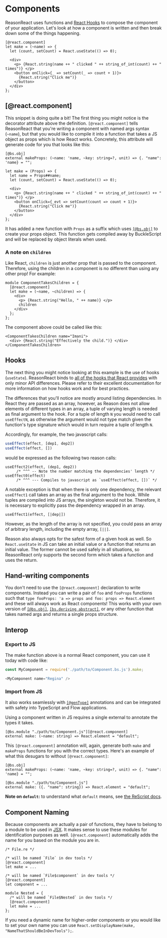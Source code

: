 # Components

ReasonReact uses functions and [React Hooks](https://reactjs.org/docs/hooks-intro.html) to compose the component of your application. Let's look at how a component is written and then break down some of the things happening.

```reason
[@react.component]
let make = (~name) => {
  let (count, setCount) = React.useState(() => 0);

  <div>
    <p> {React.string(name ++ " clicked " ++ string_of_int(count) ++ " times")} </p>
    <button onClick={_ => setCount(_ => count + 1)}>
      {React.string("Click me")}
    </button>
  </div>
};
```

## [@react.component]

This snippet is doing quite a bit! The first thing you might notice is the decorator attribute above the definition. `[@react.component]` tells ReasonReact that you're writing a component with named args syntax (`~name`), but that you would like to compile it into a function that takes a JS object as props which is how React works. Concretely, this attribute will generate code for you that looks like this:

```reason
[@bs.obj]
external makeProps: (~name: 'name, ~key: string=?, unit) => {. "name": 'name} = "";

let make = (Props) => {
  let name = Props##name;
  let (count, setCount) = React.useState(() => 0);

  <div>
    <p> {React.string(name ++ " clicked " ++ string_of_int(count) ++ " times")} </p>
    <button onClick={_evt => setCount(count => count + 1)}>
      {React.string("Click me")}
    </button>
  </div>
};
```

It has added a new function with `Props` as a suffix which uses [`[@bs.obj]`](/docs/reason-compiler/latest/object-2#function) to create your props object. This function gets compiled away by BuckleScript and will be replaced by object literals when used.

### A note on `children`

Like React, `children` is just another prop that is passed to the component. Therefore, using the children in a component is no different than using any other prop! For example:

```reason
module ComponentTakesChildren = {
  [@react.component]
  let make = (~name, ~children) => {
    <div>
      <p> {React.string("Hello, " ++ name)} </p>
      children
    </div>
  };
};
```

The component above could be called like this:

```reason
<ComponentTakesChildren name="Imani">
  <div> {React.string("Effectively the child.")} </div>
</ComponentTakesChildren>
```

## Hooks

The next thing you might notice looking at this example is the use of hooks (`useState`). ReasonReact binds to [all of the hooks that React provides](https://reactjs.org/docs/hooks-intro.html) with only minor API differences. Please refer to their excellent documentation for more information on how hooks work and for best practices.

The differences that you'll notice are mostly around listing dependencies. In React they are passed as an array, however, as Reason does not allow elements of different types in an array, a tuple of varying length is needed as final argument to the hook. For a tuple of length `N` you would need to call `useEffectN`, as otherwise the argument would not type match given the function's type signature which would in turn require a tuple of length `N`.

Accordingly, for example, the two javascript calls:

```js
useEffect(effect, [dep1, dep2]) 
useEffect(effect, []) 
```

would be expressed as the following two reason calls:

```reason
useEffect2(effect, (dep1, dep2))
     /* ^^^ -- Note the number matching the dependencies' length */
useEffect0(effect)
     /* ^^^ --- Compiles to javascript as `useEffect(effect, [])` */
```

A notable exception is that when there is only one dependency, the relevant `useEffect1` call takes an array as the final argument to the hook. While tuples are compiled into JS arrays, the singleton would not be. Therefore, it is necessary to explicitly pass the dependency wrapped in an array.

```reason
useEffect1(effect, [|dep|])
```

However, as the length of the array is not specified, you could pass an array of arbitrary length, including the empty array, `[||]`.

Reason also always opts for the safest form of a given hook as well. So `React.useState` in JS can take an initial value or a function that returns an initial value. The former cannot be used safely in all situations, so ReasonReact only supports the second form which takes a function and uses the return.

## Hand-writing components

You don't need to use the `[@react.component]` declaration to write components. Instead you can write a pair of `foo` and `fooProps` functions such that `type fooProps: 'a => props and foo: props => React.element` and these will always work as React components! This works with your own version of [`[@bs.obj]`](/docs/reason-compiler/latest/object-2#function), [`[bs.deriving abstract]`](/docs/reason-compiler/latest/object#abstract-record-mode), or any other function that takes named args and returns a single props structure.

## Interop

### Export to JS

The make function above is a normal React component, you can use it today with code like:

```js
const MyComponent = require('./path/to/Component.bs.js').make;

<MyComponent name="Regina" />
```

### Import from JS

It also works seamlessly with [`[@genType]`](https://github.com/cristianoc/genType) annotations and can be integrated with safety into TypeScript and Flow applications.

Using a component written in JS requires a single external to annotate the types it takes.

```reason
[@bs.module "./path/to/Component.js"][@react.component]
external make: (~name: string) => React.element = "default";
```

This `[@react.component]` annotation will, again, generate both `make` and `makeProps` functions for you with the correct types. Here's an example of what this desugars to without `[@react.component]`:

```reason
[@bs.obj]
external makeProps: (~name: 'name, ~key: string=?, unit) => {. "name": 'name} = "";

[@bs.module "./path/to/Component.js"]
external make: ({. "name": string}) => React.element = "default";
```

**Note on `default`:** to understand what `default` means, see [the ReScript docs](/docs/manual/latest/import-from-export-to-js#import-a-javascript-module-itself-es6-module-format).

## Component Naming

Because components are actually a pair of functions, they have to belong to a module to be used in [JSX](jsx.md). It makes sense to use these modules for identification purposes as well. `[@react.component]` automatically adds the name for you based on the module you are in.

```reason
/* File.re */

/* will be named `File` in dev tools */
[@react.component]
let make = ...

/* will be named `File$component` in dev tools */
[@react.component]
let component = ...

module Nested = {
  /* will be named `File$Nested` in dev tools */
  [@react.component]
  let make = ...
};
```

If you need a dynamic name for higher-order components or you would like to set your own name you can use `React.setDisplayName(make, "NameThatShouldBeInDevTools");`.
